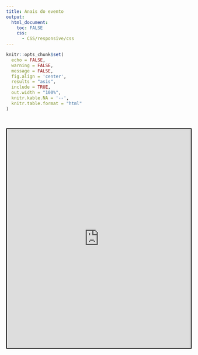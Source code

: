 ```yaml
---
title: Anais do evento
output:
  html_document:
    toc: FALSE
    css:
      - CSS/responsive/css
---
```


<!--install and/or load all R packages-->
```r
knitr::opts_chunk$set(
  echo = FALSE,
  warning = FALSE,
  message = FALSE,
  fig.align = 'center',
  results = "asis",
  include = TRUE,
  out.width = "100%",
  knitr.kable.NA = '--',
  knitr.table.format = "html"
)
```

<br>

<iframe src="https://drive.google.com/file/d/1euVW9kNGgPb6NF_ZgvxbDsFDmMHoxGak/preview" style="width:100%; height:600px; border:2px solid black;"></iframe>

<br>
